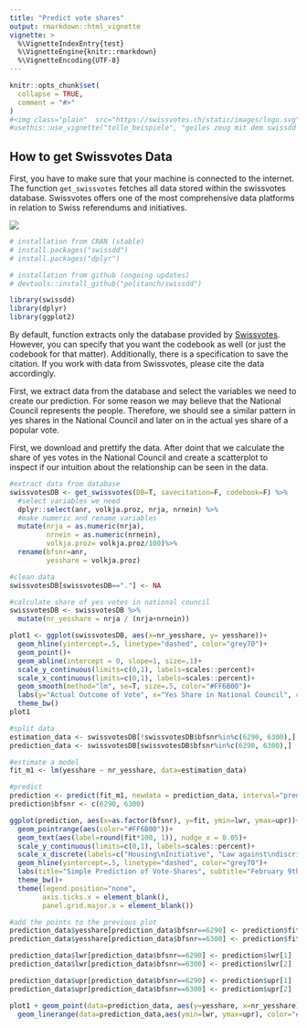 ```yaml
---
title: "Predict vote shares"
output: rmarkdown::html_vignette
vignette: >
  %\VignetteIndexEntry{test}
  %\VignetteEngine{knitr::rmarkdown}
  %\VignetteEncoding{UTF-8}
---
```


```r
knitr::opts_chunk$set(
  collapse = TRUE,
  comment = "#>"
)
#<img class="plain"  src="https://swissvotes.ch/static/images/logo.svg"/>
#usethis::use_vignette("tolle_beispiele", "geiles zeug mit dem swissdd packe tun")
```

## How to get Swissvotes Data

First, you have to make sure that your machine is connected to the internet. The function `get_swissvotes` fetches all data stored within the swissvotes database. Swissvotes offers one of the most comprehensive data platforms in relation to Swiss referendums and initiatives.

![](https://swissvotes.ch/static/images/logo.svg)


```r

# installation from CRAN (stable)
# install.packages("swissdd")
# install.packages("dplyr")

# installation from github (ongoing updates)
# devtools::install_github("politanch/swissdd")

library(swissdd)
library(dplyr)
library(ggplot2)
```


By default, function extracts only the database provided by [Swissvotes](https://swissvotes.ch){target="_blank"}. However, you can specify that you want the codebook as well (or just the codebook for that matter). Additionally, there is a specification to save the citation. If you work with data from Swissvotes, please cite the data accordingly.

First, we extract data from the database and select the variables we need to create our prediction. For some reason we may believe that the National Council represents the people. Therefore, we should see a similar pattern in yes shares in the National Council and later on in the actual yes share of a popular vote. 

First, we download and prettify the data. After doint that we calculate the share of yes votes in the National Council and create a scatterplot to inspect if our intuition about the relationship can be seen in the data.

```r
#extract data from database
swissvotesDB <- get_swissvotes(DB=T, savecitation=F, codebook=F) %>%
  #select variables we need
  dplyr::select(anr, volkja.proz, nrja, nrnein) %>%
  #make numeric and rename variables
  mutate(nrja = as.numeric(nrja),
         nrnein = as.numeric(nrnein),
         volkja.proz= volkja.proz/100)%>%
  rename(bfsnr=anr, 
         yesshare = volkja.proz)

#clean data
swissvotesDB[swissvotesDB=="."] <- NA

#calculate share of yes votes in national council
swissvotesDB <- swissvotesDB %>%
  mutate(nr_yesshare = nrja / (nrja+nrnein))

plot1 <- ggplot(swissvotesDB, aes(x=nr_yesshare, y= yesshare))+
  geom_hline(yintercept=.5, linetype="dashed", color="grey70")+
  geom_point()+
  geom_abline(intercept = 0, slope=1, size=.1)+
  scale_y_continuous(limits=c(0,1), labels=scales::percent)+
  scale_x_continuous(limits=c(0,1), labels=scales::percent)+
  geom_smooth(method="lm", se=T, size=.5, color="#FF6B00")+
  labs(y="Actual Outcome of Vote", x="Yes Share in National Council", caption="politan.ch")+
  theme_bw()
plot1
```



```r
#split data
estimation_data <- swissvotesDB[!swissvotesDB$bfsnr%in%c(6290, 6300),]
prediction_data <- swissvotesDB[swissvotesDB$bfsnr%in%c(6290, 6300),]

#estimate a model
fit_m1 <- lm(yesshare ~ nr_yesshare, data=estimation_data)

#predict
prediction <- predict(fit_m1, newdata = prediction_data, interval="predict") %>% as.data.frame
prediction$bfsnr <- c(6290, 6300)

ggplot(prediction, aes(x=as.factor(bfsnr), y=fit, ymin=lwr, ymax=upr))+
  geom_pointrange(aes(color="#FF6B00"))+
  geom_text(aes(label=round(fit*100, 1)), nudge_x = 0.05)+
  scale_y_continuous(limits=c(0,1), labels=scales::percent)+
  scale_x_discrete(labels=c("Housing\nInitiative", "Law against\ndiscrimination"))+
  geom_hline(yintercept=.5, linetype="dashed", color="grey70")+
  labs(title="Simple Prediction of Vote-Shares", subtitle="February 9th, 2020", y="Predicted Yes-Share", x="", caption="politan.ch")+
  theme_bw()+
  theme(legend.position="none",
        axis.ticks.x = element_blank(),
        panel.grid.major.x = element_blank())

#add the points to the previous plot
prediction_data$yesshare[prediction_data$bfsnr==6290] <- prediction$fit[1]
prediction_data$yesshare[prediction_data$bfsnr==6300] <- prediction$fit[2]

prediction_data$lwr[prediction_data$bfsnr==6290] <- prediction$lwr[1]
prediction_data$lwr[prediction_data$bfsnr==6300] <- prediction$lwr[2]

prediction_data$upr[prediction_data$bfsnr==6290] <- prediction$upr[1]
prediction_data$upr[prediction_data$bfsnr==6300] <- prediction$upr[2]

plot1 + geom_point(data=prediction_data, aes(y=yesshare, x=nr_yesshare), color="#FF6B00", size=3)+
  geom_linerange(data=prediction_data,aes(ymin=lwr, ymax=upr), color="#FF6B00")

```









